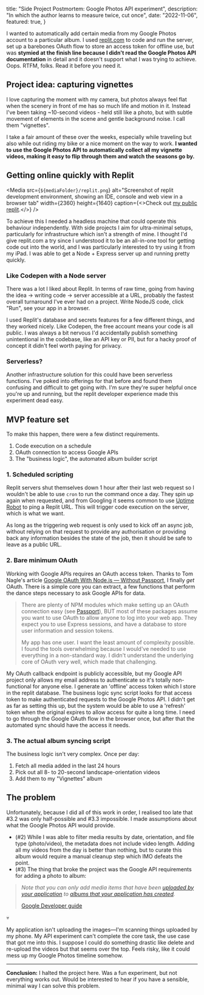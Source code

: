 
  title: "Side Project Postmortem\: Google Photos API experiment",
  description: "In which the author learns to measure twice, cut once",
  date: "2022-11-06",
  featured: true,
}



I wanted to automatically add certain media from my Google Photos account to a particular album. I used [replit.com](https://replit.com) to code and run the server, set up a barebones OAuth flow to store an access token for offline use, but was **stymied at the finish line because I didn't read the Google Photos API documentation** in detail and it doesn't support what I was trying to achieve. Oops. RTFM, folks. Read it before you need it.

<a href="https://photos.app.goo.gl/Jo5ruxkwXHEZQdqE7" className="gp-video-link">
  <Media
    src={`${mediaFolder}/vignette.jpg`}
    alt="View of the beach in tropical north Australia"
    width={3359}
    height={1871}
  />
</a>

## Project idea: capturing vignettes
I love capturing the moment with my camera, but photos always feel flat when the scenery in front of me has so much life and motion in it. Instead I've been taking ~10-second videos - held still like a photo, but with subtle movement of elements in the scene and gentle background noise. I call them "vignettes".

I take a fair amount of these over the weeks, especially while traveling but also while out riding my bike or a nice moment on the way to work. **I wanted to use the Google Photos API to automatically collect all my vignette videos, making it easy to flip through them and watch the seasons go by.**

## Getting online quickly with Replit

<Media
  src={`${mediaFolder}/replit.png`}
  alt="Screenshot of replit development environment, showing an IDE, console and web view in a browser tab"
  width={2360}
  height={1640}
  caption={<>Check out <a href="https://replit.com/@danlaush/ExperimentPortlySuddenContent">my public replit</a>.</>}
/>

To achieve this I needed a headless machine that could operate this behaviour independently. With side projects I aim for ultra-minimal setups, particularly for infrastructure which isn't a strength of mine. I thought I'd give replit.com a try since I understood it to be an all-in-one tool for getting code out into the world, and I was particularly interested to try using it from my iPad. I was able to get a Node + Express server up and running pretty quickly.

### Like Codepen with a Node server
There was a lot I liked about Replit. In terms of raw time, going from having the idea → writing code → server accessible at a URL, probably the fastest overall turnaround I've ever had on a project. Write NodeJS code, click "Run", see your app in a browser.

I used Replit's database and secrets features for a few different things, and they worked nicely. Like Codepen, the free account means your code is all public. I was always a bit nervous I'd accidentally publish something unintentional in the codebase, like an API key or PII, but for a hacky proof of concept it didn't feel worth paying for privacy. 

### Serverless?
Another infrastructure solution for this could have been serverless functions. I've poked into offerings for that before and found them confusing and difficult to get going with. I'm sure they're super helpful once you're up and running, but the replit developer experience made this experiment dead easy.

<a href="https://photos.app.goo.gl/6DwvhAUYFh9nSvkR6" className="gp-video-link">
  <Media
    src={`${mediaFolder}/vignette2.jpg`}
    alt="A panorama of the Swiss Alps"
    width={3349}
    height={1870}
  />
</a>

## MVP feature set
To make this happen, there were a few distinct requirements.
1. Code execution on a schedule
2. OAuth connection to access Google APIs
3. The "business logic", the automated album builder script

### 1. Scheduled scripting

Replit servers shut themselves down 1 hour after their last web request so I wouldn't be able to use `cron` to run the command once a day.  They spin up again when requested, and from Googling it seems common to use [Uptime Robot](https://uptimerobot.com/) to ping a Replit URL. This will trigger code execution on the server, which is what we want.

As long as the triggering web request is only used to kick off an async job, without relying on that request to provide any authorisation or providing back any information besides the state of the job, then it should be safe to leave as a public URL.

### 2. Bare minimum OAuth
Working with Google APIs requires an OAuth access token. Thanks to Tom Nagle's article [Google OAuth With Node.js — Without Passport](https://tomanagle.medium.com/google-oauth-with-node-js-4bff90180fe6), I finally *get* OAuth. There is a simple core you can extract, a few functions that perform the dance steps necessary to ask Google APIs for data.

> There are plenty of NPM modules which make setting up an OAuth connection easy (see [Passport](https://www.passportjs.org/)), BUT most of these packages assume you want to use OAuth to allow anyone to log into your web app. They expect you to use Express sessions, and have a database to store user information and session tokens.
> 
> My app has one user. I want the least amount of complexity possible. I found the tools overwhelming because I would've needed to use everything in a non-standard way. I didn't understand the underlying core of OAuth very well, which made that challenging. 

My OAuth callback endpoint is publicly accessible, but my Google API project only allows my email address to authenticate so it's totally non-functional for anyone else. I generate an 'offline' access token which I store in the replit database. The business logic sync script looks for that access token to make authenticated requests to the Google Photos API. I didn't get as far as setting this up, but the system would be able to use a 'refresh' token when the original expires to allow access for quite a long time. I need to go through the Google OAuth flow in the browser once, but after that the automated sync should have the access it needs.

### 3. The actual album syncing script
The business logic isn't very complex. Once per day:
1. Fetch all media added in the last 24 hours
2. Pick out all 8- to 20-second landscape-orientation videos
3. Add them to my "Vignettes" album

<a href="https://photos.app.goo.gl/2KVm2JsYEqTpKdnB7" className="gp-video-link">
  <Media
    src={`${mediaFolder}/vignette3.jpg`}
    alt="View from a moving steam train, looking closely at the boiler"
    width={3359}
    height={1869}
  />
</a>

## The problem
Unfortunately, because I did all of this work in order, I realised too late that #3.2 was only half-possible and #3.3 impossible. I made assumptions about what the Google Photos API would provide. 
- (#2) While I was able to filter media results by date, orientation, and file type (photo/video), the metadata does not include video length. Adding all my videos from the day is better than nothing, but to curate this album would require a manual cleanup step which IMO defeats the point.
- (#3) The thing that broke the project was the Google API requirements for adding a photo to album:

> _Note that you can only add media items that have been [uploaded by your application](https://developers.google.com/photos/library/guides/upload-media) to [albums that your application has created](https://developers.google.com/photos/library/guides/manage-albums#creating-new-album)._
> 
> [Google Developer guide](https://developers.google.com/photos/library/guides/manage-albums#creating-new-album)

💀

My application isn't uploading the images—I'm scanning things uploaded by my phone. My API experiment can't complete the core task, the use case that got me into this. I suppose I could do something drastic like delete and re-upload the videos but that seems over the top. Feels risky, like it could mess up my Google Photos timeline somehow.

---

**Conclusion:** I halted the project here. Was a fun experiment, but not everything works out. Would be interested to hear if you have a sensible, minimal way I can solve this problem.

<a href="https://photos.app.goo.gl/wsGLJDcfZinMDEKo9" className="gp-video-link">
  <Media
    src={`${mediaFolder}/vignette4.jpg`}
    alt="View from a boat on the lake looking at the mountains"
    width={3359}
    height={1875}
  />
</a>